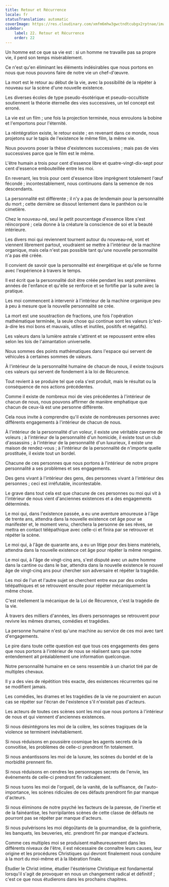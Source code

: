 ```yaml
---
title: Retour et Récurrence
locale: fr
statusTranslation: automatic
coverImage: https://res.cloudinary.com/xmfm6mhw3gwctndtcubgx2rptnae/image/upload/v1741354419/small_cover_la_gran_rebelion_28716e29d2.webp
sidebar:
    label: 22. Retour et Récurrence
    order: 22
---
```

Un homme est ce que sa vie est : si un homme ne travaille pas sa propre vie, il perd son temps misérablement.

Ce n'est qu'en éliminant les éléments indésirables que nous portons en nous que nous pouvons faire de notre vie un chef-d'œuvre.

La mort est le retour au début de la vie, avec la possibilité de la répéter à nouveau sur la scène d'une nouvelle existence.

Les diverses écoles de type pseudo-ésotérique et pseudo-occultiste soutiennent la théorie éternelle des vies successives, un tel concept est erroné.

La vie est un film ; une fois la projection terminée, nous enroulons la bobine et l'emportons pour l'éternité.

La réintégration existe, le retour existe ; en revenant dans ce monde, nous projetons sur le tapis de l'existence le même film, la même vie.

Nous pouvons poser la thèse d'existences successives ; mais pas de vies successives parce que le film est le même.

L'être humain a trois pour cent d'essence libre et quatre-vingt-dix-sept pour cent d'essence embouteillée entre les moi.

En revenant, les trois pour cent d'essence libre imprègnent totalement l'œuf fécondé ; incontestablement, nous continuons dans la semence de nos descendants.

La personnalité est différente ; il n'y a pas de lendemain pour la personnalité du mort ; cette dernière se dissout lentement dans le panthéon ou le cimetière.

Chez le nouveau-né, seul le petit pourcentage d'essence libre s'est réincorporé ; cela donne à la créature la conscience de soi et la beauté intérieure.

Les divers moi qui reviennent tournent autour du nouveau-né, vont et viennent librement partout, voudraient se mettre à l'intérieur de la machine organique, mais cela n'est pas possible tant qu'une nouvelle personnalité n'a pas été créée.

Il convient de savoir que la personnalité est énergétique et qu'elle se forme avec l'expérience à travers le temps.

Il est écrit que la personnalité doit être créée pendant les sept premières années de l'enfance et qu'elle se renforce et se fortifie par la suite avec la pratique.

Les moi commencent à intervenir à l'intérieur de la machine organique peu à peu à mesure que la nouvelle personnalité se crée.

La mort est une soustraction de fractions, une fois l'opération mathématique terminée, la seule chose qui continue sont les valeurs (c'est-à-dire les moi bons et mauvais, utiles et inutiles, positifs et négatifs).

Les valeurs dans la lumière astrale s'attirent et se repoussent entre elles selon les lois de l'aimantation universelle.

Nous sommes des points mathématiques dans l'espace qui servent de véhicules à certaines sommes de valeurs.

À l'intérieur de la personnalité humaine de chacun de nous, il existe toujours ces valeurs qui servent de fondement à la loi de Récurence.

Tout revient à se produire tel que cela s'est produit, mais le résultat ou la conséquence de nos actions précédentes.

Comme il existe de nombreux moi de vies précédentes à l'intérieur de chacun de nous, nous pouvons affirmer de manière emphatique que chacun de ceux-là est une personne différente.

Cela nous invite à comprendre qu'il existe de nombreuses personnes avec différents engagements à l'intérieur de chacun de nous.

À l'intérieur de la personnalité d'un voleur, il existe une véritable caverne de voleurs ; à l'intérieur de la personnalité d'un homicide, il existe tout un club d'assassins ; à l'intérieur de la personnalité d'un luxurieux, il existe une maison de rendez-vous ; à l'intérieur de la personnalité de n'importe quelle prostituée, il existe tout un bordel.

Chacune de ces personnes que nous portons à l'intérieur de notre propre personnalité a ses problèmes et ses engagements.

Des gens vivant à l'intérieur des gens, des personnes vivant à l'intérieur des personnes ; ceci est irréfutable, incontestable.

Le grave dans tout cela est que chacune de ces personnes ou moi qui vit à l'intérieur de nous vient d'anciennes existences et a des engagements déterminés.

Le moi qui, dans l'existence passée, a eu une aventure amoureuse à l'âge de trente ans, attendra dans la nouvelle existence cet âge pour se manifester et, le moment venu, cherchera la personne de ses rêves, se mettra en contact télépathique avec celle-ci et finira par se retrouver et répéter la scène.

Le moi qui, à l'âge de quarante ans, a eu un litige pour des biens matériels, attendra dans la nouvelle existence cet âge pour répéter la même rengaine.

Le moi qui, à l'âge de vingt-cinq ans, s'est disputé avec un autre homme dans la cantine ou dans le bar, attendra dans la nouvelle existence le nouvel âge de vingt-cinq ans pour chercher son adversaire et répéter la tragédie.

Les moi de l'un et l'autre sujet se cherchent entre eux par des ondes télépathiques et se retrouvent ensuite pour répéter mécaniquement la même chose.

C'est réellement la mécanique de la Loi de Récurence, c'est la tragédie de la vie.

À travers des milliers d'années, les divers personnages se retrouvent pour revivre les mêmes drames, comédies et tragédies.

La personne humaine n'est qu'une machine au service de ces moi avec tant d'engagements.

Le pire dans toute cette question est que tous ces engagements des gens que nous portons à l'intérieur de nous se réalisent sans que notre entendement ait préalablement une information quelconque.

Notre personnalité humaine en ce sens ressemble à un chariot tiré par de multiples chevaux.

Il y a des vies de répétition très exacte, des existences récurrentes qui ne se modifient jamais.

Les comédies, les drames et les tragédies de la vie ne pourraient en aucun cas se répéter sur l'écran de l'existence s'il n'existait pas d'acteurs.

Les acteurs de toutes ces scènes sont les moi que nous portons à l'intérieur de nous et qui viennent d'anciennes existences.

Si nous désintégrons les moi de la colère, les scènes tragiques de la violence se terminent inévitablement.

Si nous réduisons en poussière cosmique les agents secrets de la convoitise, les problèmes de celle-ci prendront fin totalement.

Si nous anéantissons les moi de la luxure, les scènes du bordel et de la morbidité prennent fin.

Si nous réduisons en cendres les personnages secrets de l'envie, les événements de celle-ci prendront fin radicalement.

Si nous tuons les moi de l'orgueil, de la vanité, de la suffisance, de l'auto-importance, les scènes ridicules de ces défauts prendront fin par manque d'acteurs.

Si nous éliminons de notre psyché les facteurs de la paresse, de l'inertie et de la fainéantise, les horripilantes scènes de cette classe de défauts ne pourront pas se répéter par manque d'acteurs.

Si nous pulvérisons les moi dégoûtants de la gourmandise, de la goinfrerie, les banquets, les beuveries, etc. prendront fin par manque d'acteurs.

Comme ces multiples moi se produisent malheureusement dans les différents niveaux de l'être, il est nécessaire de connaître leurs causes, leur origine et les procédures Christiques qui devront finalement nous conduire à la mort du moi-même et à la libération finale.

Étudier le Christ intime, étudier l'ésotérisme Christique est fondamental lorsqu'il s'agit de provoquer en nous un changement radical et définitif ; c'est ce que nous étudierons dans les prochains chapitres.

